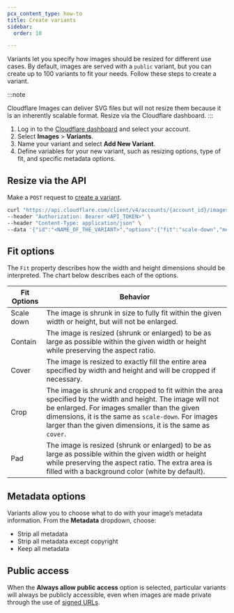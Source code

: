 ```yaml
---
pcx_content_type: how-to
title: Create variants
sidebar:
  order: 10

---
```


Variants let you specify how images should be resized for different use cases. By default, images are served with a `public` variant, but you can create up to 100 variants to fit your needs. Follow these steps to create a variant.

:::note

Cloudflare Images can deliver SVG files but will not resize them because it is an inherently scalable format.
Resize via the Cloudflare dashboard.
:::

1. Log in to the [Cloudflare dashboard](https://dash.cloudflare.com/login) and select your account.
2. Select **Images** > **Variants**.
3. Name your variant and select **Add New Variant**.
4. Define variables for your new variant, such as resizing options, type of fit, and specific metadata options.

## Resize via the API

Make a `POST` request to [create a variant](/api/resources/images/subresources/v1/subresources/variants/methods/create/).

```bash
curl "https://api.cloudflare.com/client/v4/accounts/{account_id}/images/v1/variants" \
--header "Authorization: Bearer <API_TOKEN>" \
--header "Content-Type: application/json" \
--data '{"id":"<NAME_OF_THE_VARIANT>","options":{"fit":"scale-down","metadata":"none","width":1366,"height":768},"neverRequireSignedURLs":true}
```

## Fit options

The `Fit` property describes how the width and height dimensions should be interpreted. The chart below describes each of the options.

| Fit Options | Behavior                                                                                                                                                                                                                                                                        |
| ----------- | ------------------------------------------------------------------------------------------------------------------------------------------------------------------------------------------------------------------------------------------------------------------------------- |
| Scale down  | The image is shrunk in size to fully fit within the given width or height, but will not be enlarged.                                                                                                                                                                            |
| Contain     | The image is resized (shrunk or enlarged) to be as large as possible within the given width or height while preserving the aspect ratio.                                                                                                                                        |
| Cover       | The image is resized to exactly fill the entire area specified by width and height and will be cropped if necessary.                                                                                                                                                            |
| Crop        | The image is shrunk and cropped to fit within the area specified by the width and height. The image will not be enlarged. For images smaller than the given dimensions, it is the same as `scale-down`. For images larger than the given dimensions, it is the same as `cover`. |
| Pad         | The image is resized (shrunk or enlarged) to be as large as possible within the given width or height while preserving the aspect ratio. The extra area is filled with a background color (white by default).                                                                   |

## Metadata options

Variants allow you to choose what to do with your image’s metadata information. From the **Metadata** dropdown, choose:

* Strip all metadata
* Strip all metadata except copyright
* Keep all metadata

## Public access

When the **Always allow public access** option is selected, particular variants will always be publicly accessible, even when images are made private through the use of [signed URLs](/images/manage-images/serve-images/serve-private-images).
